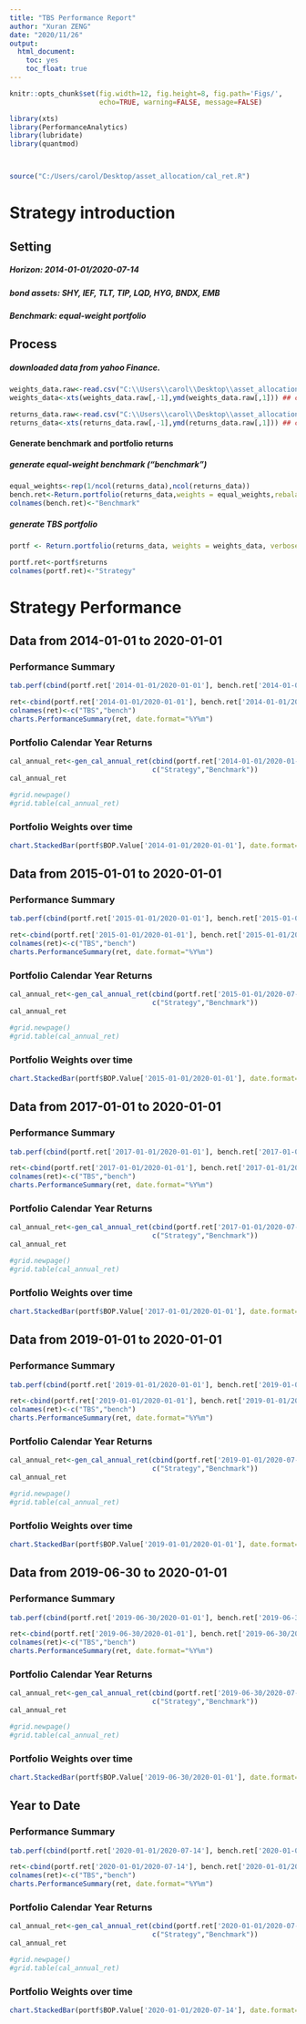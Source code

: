 ```yaml
---
title: "TBS Performance Report"
author: "Xuran ZENG"
date: "2020/11/26"
output: 
  html_document: 
    toc: yes
    toc_float: true  
---
```


```r
knitr::opts_chunk$set(fig.width=12, fig.height=8, fig.path='Figs/',
                      echo=TRUE, warning=FALSE, message=FALSE)
```

```r
library(xts)
library(PerformanceAnalytics)
library(lubridate)
library(quantmod)



source("C:/Users/carol/Desktop/asset_allocation/cal_ret.R")

```

# Strategy introduction
## Setting
##### Horizon: 2014-01-01/2020-07-14
##### bond assets: SHY, IEF, TLT, TIP, LQD, HYG, BNDX, EMB
##### Benchmark: equal-weight portfolio

## Process
##### downloaded data from yahoo Finance.
```r
weights_data.raw<-read.csv("C:\\Users\\carol\\Desktop\\asset_allocation\\TBS\\assets_weights.csv") ## read in weights data 
weights_data<-xts(weights_data.raw[,-1],ymd(weights_data.raw[,1])) ## convert to xts

returns_data.raw<-read.csv("C:\\Users\\carol\\Desktop\\asset_allocation\\TBS\\assets_returns.csv") ## read in returns data 
returns_data<-xts(returns_data.raw[,-1],ymd(returns_data.raw[,1])) ## convert to xts


```


#### Generate benchmark and portfolio returns
##### generate equal-weight benchmark (“benchmark”)
```r
equal_weights<-rep(1/ncol(returns_data),ncol(returns_data)) 
bench.ret<-Return.portfolio(returns_data,weights = equal_weights,rebalance_on = "months")
colnames(bench.ret)<-"Benchmark"
```


##### generate TBS portfolio 
```r
portf <- Return.portfolio(returns_data, weights = weights_data, verbose=T)
```

```r
portf.ret<-portf$returns
colnames(portf.ret)<-"Strategy"
```

# Strategy Performance
## Data from 2014-01-01 to 2020-01-01
### Performance Summary
```r
tab.perf(cbind(portf.ret['2014-01-01/2020-01-01'], bench.ret['2014-01-01/2020-01-01']))

```

```r
ret<-cbind(portf.ret['2014-01-01/2020-01-01'], bench.ret['2014-01-01/2020-01-01'])
colnames(ret)<-c("TBS","bench")
charts.PerformanceSummary(ret, date.format="%Y%m")
```

### Portfolio Calendar Year Returns
```r

cal_annual_ret<-gen_cal_annual_ret(cbind(portf.ret['2014-01-01/2020-01-01'], bench.ret['2014-01-01/2020-01-01']),
                                   c("Strategy","Benchmark"))
cal_annual_ret

#grid.newpage()
#grid.table(cal_annual_ret)
```

### Portfolio Weights over time
```r
chart.StackedBar(portf$BOP.Value['2014-01-01/2020-01-01'], date.format="%y/%m", colorset=rainbow12equal, border=NA) ##border is set to NA, otherwise with daily data, there is to much black border, the chart appears to be black
```

## Data from 2015-01-01 to 2020-01-01
### Performance Summary
```r
tab.perf(cbind(portf.ret['2015-01-01/2020-01-01'], bench.ret['2015-01-01/2020-01-01']))

```

```r
ret<-cbind(portf.ret['2015-01-01/2020-01-01'], bench.ret['2015-01-01/2020-01-01'])
colnames(ret)<-c("TBS","bench")
charts.PerformanceSummary(ret, date.format="%Y%m")
```

### Portfolio Calendar Year Returns
```r

cal_annual_ret<-gen_cal_annual_ret(cbind(portf.ret['2015-01-01/2020-07-14'], bench.ret['2015-01-01/2020-07-14']),
                                   c("Strategy","Benchmark"))
cal_annual_ret

#grid.newpage()
#grid.table(cal_annual_ret)
```

### Portfolio Weights over time
```r
chart.StackedBar(portf$BOP.Value['2015-01-01/2020-01-01'], date.format="%y/%m", colorset=rainbow12equal, border=NA) ##border is set to NA, otherwise with daily data, there is to much black border, the chart appears to be black
```

## Data from 2017-01-01 to 2020-01-01
### Performance Summary
```r
tab.perf(cbind(portf.ret['2017-01-01/2020-01-01'], bench.ret['2017-01-01/2020-01-01']))
```

```r
ret<-cbind(portf.ret['2017-01-01/2020-01-01'], bench.ret['2017-01-01/2020-01-01'])
colnames(ret)<-c("TBS","bench")
charts.PerformanceSummary(ret, date.format="%Y%m")
```

### Portfolio Calendar Year Returns
```r

cal_annual_ret<-gen_cal_annual_ret(cbind(portf.ret['2017-01-01/2020-07-14'], bench.ret['2017-01-01/2020-07-14']),
                                   c("Strategy","Benchmark"))
cal_annual_ret

#grid.newpage()
#grid.table(cal_annual_ret)
```

### Portfolio Weights over time
```r
chart.StackedBar(portf$BOP.Value['2017-01-01/2020-01-01'], date.format="%y/%m", colorset=rainbow12equal, border=NA) ##border is set to NA, otherwise with daily data, there is to much black border, the chart appears to be black
```

## Data from 2019-01-01 to 2020-01-01
### Performance Summary
```r
tab.perf(cbind(portf.ret['2019-01-01/2020-01-01'], bench.ret['2019-01-01/2020-01-01']))
```

```r
ret<-cbind(portf.ret['2019-01-01/2020-01-01'], bench.ret['2019-01-01/2020-01-01'])
colnames(ret)<-c("TBS","bench")
charts.PerformanceSummary(ret, date.format="%Y%m")
```

### Portfolio Calendar Year Returns
```r

cal_annual_ret<-gen_cal_annual_ret(cbind(portf.ret['2019-01-01/2020-07-14'], bench.ret['2019-01-01/2020-07-14']),
                                   c("Strategy","Benchmark"))
cal_annual_ret

#grid.newpage()
#grid.table(cal_annual_ret)
```

### Portfolio Weights over time
```r
chart.StackedBar(portf$BOP.Value['2019-01-01/2020-01-01'], date.format="%y/%m", colorset=rainbow12equal, border=NA) ##border is set to NA, otherwise with daily data, there is to much black border, the chart appears to be black
```

## Data from 2019-06-30 to 2020-01-01
### Performance Summary
```r
tab.perf(cbind(portf.ret['2019-06-30/2020-01-01'], bench.ret['2019-06-30/2020-01-01']))
```

```r
ret<-cbind(portf.ret['2019-06-30/2020-01-01'], bench.ret['2019-06-30/2020-01-01'])
colnames(ret)<-c("TBS","bench")
charts.PerformanceSummary(ret, date.format="%Y%m")
```

### Portfolio Calendar Year Returns
```r

cal_annual_ret<-gen_cal_annual_ret(cbind(portf.ret['2019-06-30/2020-07-14'], bench.ret['2019-06-30/2020-07-14']),
                                   c("Strategy","Benchmark"))
cal_annual_ret

#grid.newpage()
#grid.table(cal_annual_ret)
```

### Portfolio Weights over time
```r
chart.StackedBar(portf$BOP.Value['2019-06-30/2020-01-01'], date.format="%y/%m", colorset=rainbow12equal, border=NA) ##border is set to NA, otherwise with daily data, there is to much black border, the chart appears to be black
```

## Year to Date
### Performance Summary
```r
tab.perf(cbind(portf.ret['2020-01-01/2020-07-14'], bench.ret['2020-01-01/2020-07-14']))
```

```r
ret<-cbind(portf.ret['2020-01-01/2020-07-14'], bench.ret['2020-01-01/2020-07-14'])
colnames(ret)<-c("TBS","bench")
charts.PerformanceSummary(ret, date.format="%Y%m")
```

### Portfolio Calendar Year Returns
```r

cal_annual_ret<-gen_cal_annual_ret(cbind(portf.ret['2020-01-01/2020-07-14'], bench.ret['2020-01-01/2020-07-14']),
                                   c("Strategy","Benchmark"))
cal_annual_ret

#grid.newpage()
#grid.table(cal_annual_ret)
```

### Portfolio Weights over time
```r
chart.StackedBar(portf$BOP.Value['2020-01-01/2020-07-14'], date.format="%y/%m", colorset=rainbow12equal, border=NA) ##border is set to NA, otherwise with daily data, there is to much black border, the chart appears to be black
```